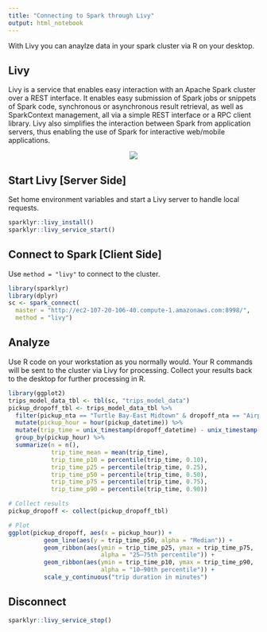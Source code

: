```yaml
---
title: "Connecting to Spark through Livy"
output: html_notebook
---
```


With Livy you can anaylze data in your spark cluster via R on your desktop.

## Livy

Livy is a service that enables easy interaction with an Apache Spark cluster over a REST interface. It enables easy submission of Spark jobs or snippets of Spark code, synchronous or asynchronous result retrieval, as well as SparkContext management, all via a simple REST interface or a RPC client library. Livy also simplifies the interaction between Spark from application servers, thus enabling the use of Spark for interactive web/mobile applications.

<center><div style="width:450px">
![](http://livy.io/img/livy-architecture.png)
</div></center>

## Start Livy [Server Side]

Set home environment variables and start a Livy server to handle local requests.

```r
sparklyr::livy_install()
sparklyr::livy_service_start()
```

## Connect to Spark [Client Side]

Use `method = "livy"` to connect to the cluster.

```r
library(sparklyr)
library(dplyr)
sc <- spark_connect(
  master = "http://ec2-107-20-106-40.compute-1.amazonaws.com:8998/", 
  method = "livy")
```

## Analyze

Use R code on your workstation as you normally would. Your R commands will be sent to the cluster via Livy for processing. Collect your results back to the desktop for further processing in R.

```r
library(ggplot2)
trips_model_data_tbl <- tbl(sc, "trips_model_data")
pickup_dropoff_tbl <- trips_model_data_tbl %>%
  filter(pickup_nta == "Turtle Bay-East Midtown" & dropoff_nta == "Airport") %>%
  mutate(pickup_hour = hour(pickup_datetime)) %>%
  mutate(trip_time = unix_timestamp(dropoff_datetime) - unix_timestamp(pickup_datetime)) %>%
  group_by(pickup_hour) %>% 
  summarize(n = n(),
            trip_time_mean = mean(trip_time),
            trip_time_p10 = percentile(trip_time, 0.10),
            trip_time_p25 = percentile(trip_time, 0.25),
            trip_time_p50 = percentile(trip_time, 0.50),
            trip_time_p75 = percentile(trip_time, 0.75),
            trip_time_p90 = percentile(trip_time, 0.90))

# Collect results
pickup_dropoff <- collect(pickup_dropoff_tbl)

# Plot
ggplot(pickup_dropoff, aes(x = pickup_hour)) +
          geom_line(aes(y = trip_time_p50, alpha = "Median")) +
          geom_ribbon(aes(ymin = trip_time_p25, ymax = trip_time_p75, 
                          alpha = "25–75th percentile")) +
          geom_ribbon(aes(ymin = trip_time_p10, ymax = trip_time_p90, 
                          alpha = "10–90th percentile")) +
          scale_y_continuous("trip duration in minutes")
```

## Disconnect

```r
sparklyr::livy_service_stop()
```


